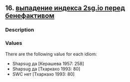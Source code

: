 ## 16. <a href =  'https://agricolamz.github.io/The_Circassian_Isoglosses_Database/16.html'>выпадение индекса 2sg.io перед бенефактивом</a>
### Description



### Values
There are the following value for each idiom:

* Shapsug  да [Керашева 1957: 258] 
* Shapsug  да [Тхаркахо 1993: 80] 
* SWC  нет [Тхаркахо 1993: 80] 

